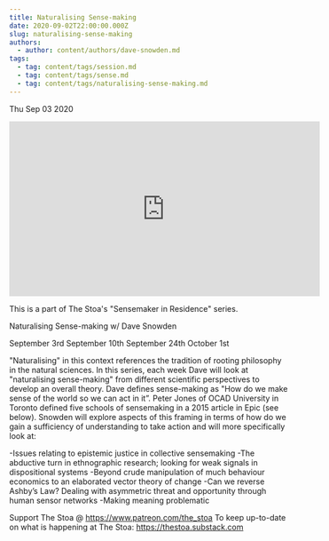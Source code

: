 ```yaml
---
title: Naturalising Sense-making
date: 2020-09-02T22:00:00.000Z
slug: naturalising-sense-making
authors:
  - author: content/authors/dave-snowden.md
tags:
  - tag: content/tags/session.md
  - tag: content/tags/sense.md
  - tag: content/tags/naturalising-sense-making.md
---
```






Thu Sep 03 2020

<iframe width="560" height="315" src="https://www.youtube.com/embed/H6ybr4djgqI" title="Naturalising Sense-making w/ Dave Snowden. September 3rd, 2020" frameborder="0" allow="accelerometer; autoplay; clipboard-write; encrypted-media; gyroscope; picture-in-picture" allowfullscreen ></iframe>

This is a part of The Stoa's "Sensemaker in Residence" series. 

Naturalising Sense-making w/ Dave Snowden

September 3rd
September 10th
September 24th
October 1st

"Naturalising" in this context references the tradition of rooting philosophy in the natural sciences. In this series, each week Dave will look at "naturalising sense-making" from different scientific perspectives to develop an overall theory. Dave defines sense-making as "How do we make sense of the world so we can act in it”. Peter Jones of OCAD University in Toronto defined five schools of sensemaking in a 2015 article in Epic (see below). Snowden will explore aspects of this framing in terms of how do we gain a sufficiency of understanding to take action and will more specifically look at:

-Issues relating to epistemic justice in collective sensemaking
-The abductive turn in ethnographic research; looking for weak signals in dispositional systems
-Beyond crude manipulation of much behaviour economics to an elaborated vector theory of change
-Can we reverse Ashby’s Law? Dealing with asymmetric threat and opportunity through human sensor networks
-Making meaning problematic

Support The Stoa @ https://www.patreon.com/the_stoa
To keep up-to-date on what is happening at The Stoa: https://thestoa.substack.com


